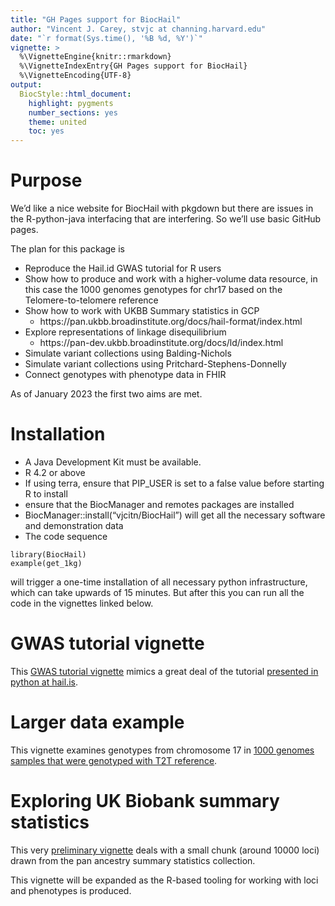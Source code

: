 ```yaml
---
title: "GH Pages support for BiocHail"
author: "Vincent J. Carey, stvjc at channing.harvard.edu"
date: "`r format(Sys.time(), '%B %d, %Y')`"
vignette: >
  %\VignetteEngine{knitr::rmarkdown}
  %\VignetteIndexEntry{GH Pages support for BiocHail}
  %\VignetteEncoding{UTF-8}
output:
  BiocStyle::html_document:
    highlight: pygments
    number_sections: yes
    theme: united
    toc: yes
---
```


# Purpose

We'd like a nice website for BiocHail with pkgdown but there are
issues in the R-python-java interfacing that are interfering.  So
we'll use basic GitHub pages. 

The plan for this package is

- Reproduce the Hail.id GWAS tutorial for R users
- Show how to produce and work with a higher-volume data resource, in this case the 1000
genomes genotypes for chr17 based on the Telomere-to-telomere reference
- Show how to work with UKBB Summary statistics in GCP
    - https://pan.ukbb.broadinstitute.org/docs/hail-format/index.html
- Explore representations of linkage disequilibrium
    - https://pan-dev.ukbb.broadinstitute.org/docs/ld/index.html
- Simulate variant collections using Balding-Nichols
- Simulate variant collections using Pritchard-Stephens-Donnelly
- Connect genotypes with phenotype data in FHIR

As of January 2023 the first two aims are met.

# Installation

- A Java Development Kit must be available.
- R 4.2 or above
- If using terra, ensure that PIP_USER is set to a false value before starting R to install
- ensure that the BiocManager and remotes packages are installed
- BiocManager::install("vjcitn/BiocHail") will get all the necessary software and
demonstration data
- The code sequence
```
library(BiocHail)
example(get_1kg)
```
will trigger a one-time installation of all necessary python infrastructure, which can
take upwards of 15 minutes.  But after this you can run all the code in the vignettes
linked below.

# GWAS tutorial vignette
 
This [GWAS tutorial vignette](01_gwas_tut.html) mimics a great deal of the
tutorial [presented in python at hail.is](https://hail.is/docs/0.2/tutorials/01-genome-wide-association-study.html).
 
# Larger data example 

This vignette examines genotypes from chromosome 17 in
[1000 genomes samples that were genotyped with T2T reference](02_large_t2t.html).

# Exploring UK Biobank summary statistics

This very [preliminary vignette](03_ukbb.html)
deals with a small chunk (around 10000 loci) drawn
from the pan ancestry summary statistics collection.

This vignette will be expanded as the R-based tooling for
working with loci and phenotypes is produced.
